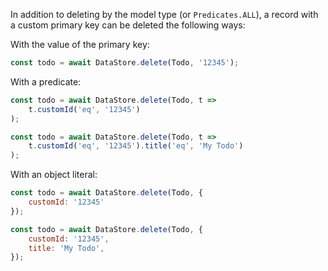 In addition to deleting by the model type (or `Predicates.ALL`), a record with a custom primary key can be deleted the following ways:

With the value of the primary key:
```js
const todo = await DataStore.delete(Todo, '12345');
```

With a predicate:

<BlockSwitcher>
<Block name="Custom Primary Key">

```js
const todo = await DataStore.delete(Todo, t =>
    t.customId('eq', '12345')
);
```

</Block>
<Block name="Composite Key">

```js
const todo = await DataStore.delete(Todo, t =>
    t.customId('eq', '12345').title('eq', 'My Todo')
);
```

</Block>
</BlockSwitcher>

With an object literal:

<BlockSwitcher>
<Block name="Custom Primary Key">

```js
const todo = await DataStore.delete(Todo, { 
    customId: '12345' 
});
```

</Block>
<Block name="Composite Key">

```js
const todo = await DataStore.delete(Todo, {
    customId: '12345',
    title: 'My Todo',
});
```

</Block>
</BlockSwitcher>